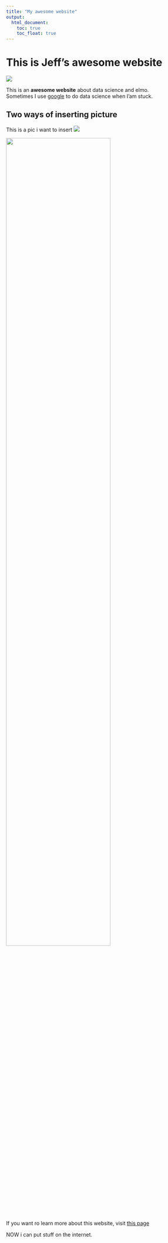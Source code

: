```yaml
---
title: "My awesome website"
output: 
  html_document:
    toc: true
    toc_float: true
---
```


# This is Jeff's awesome website

![](https://media.giphy.com/media/drXGoW1iudhKw/giphy.gif)

This is an **awesome website** about data science and elmo.\
Sometimes I use [google](http://www.google.com/) to do data science when I'am stuck. 

## Two ways of inserting picture

This is a pic i want to insert
![](images/cat.jpg)

<img src = "images/cat.jpg" style = "width:75%">

If you want ro learn more about this website, visit [this page](about.html)

NOW i can put stuff on the internet.

